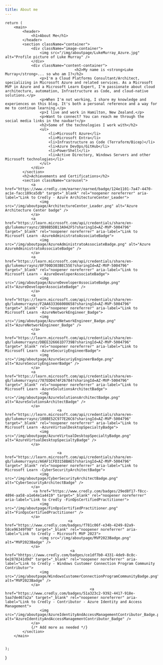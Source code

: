 ```yaml
---
title: About me
---
```



    return (
        <main>
            <header>
                <h1>About Me</h1>
            </header>
            <section className="container">
                <div className="image-container">
                    <img src="/img/aboutpage/LukeMurray_Azure.jpg" alt="Profile picture of Luke Murray" />
                </div>
                <div className="content-container">
                                    <h2>My name is <strong>Luke Murray</strong>... so who am I?</h2>
                    <p>I'm a Cloud Platforms Consultant/Architect, specializing in Microsoft Azure and related services. As a Microsoft MVP in Azure and a Microsoft Learn Expert, I'm passionate about cloud architecture, automation, Infrastructure as Code, and cloud-native solutions.</p>
                    <p>When I'm not working, I share my knowledge and experiences on this blog. It's both a personal reference and a way for me to continue learning.</p>
                    <p>I live and work in Hamilton, New Zealand.</p>
                    <p>Want to connect? You can reach me through the social media links in the navbar!</p>
                    <h2>Some of the technologies I work with</h2>
                    <ul>
                        <li>Microsoft Azure</li>
                        <li>Microsoft Entra</li>
                        <li>Infrastructure as Code (Terraform/Bicep)</li>
                        <li>Azure DevOps/GitHub</li>
                        <li>PowerShell</li>
                        <li>Active Directory, Windows Servers and other Microsoft technologies</li>
                    </ul>
                </div>
            </section>
            <h2>Achievements and Certifications</h2>
            <section className="carousel">
                <a href="https://www.credly.com/earner/earned/badge/124e1101-7a47-4470-ac1e-facc189ca5db" target="_blank" rel="noopener noreferrer" aria-label="Link to Credly - Azure ArchitectureCenter_Leader">
                    <img src="/img/aboutpage/ArchitectureCenter_Leader.png" alt="Azure Architecture Center badge" />
                </a>
                <a href="https://learn.microsoft.com/api/credentials/share/en-gb/lukemurraynz/3B98B5DB13A942F5?sharingId=AZ-MVP-5004796" target="_blank" rel="noopener noreferrer" aria-label="Link to Microsoft Learn -AzureAdministratoAssociateBadge">
                    <img  src="/img/aboutpage/AzureAdministratoAssociateBadge.png" alt="Azure AzureAdministratoAssociateBadge" />
                </a>
                <a href="https://learn.microsoft.com/api/credentials/share/en-gb/lukemurraynz/8F700D303BEC55E?sharingId=AZ-MVP-5004796" target="_blank" rel="noopener noreferrer" aria-label="Link to Microsoft Learn - AzureDeveloperAssociateBadge">
                    <img src="/img/aboutpage/AzureDeveloperAssociateBadge.png" alt="AzureDeveloperAssociateBadge" />
                </a>
                <a href="https://learn.microsoft.com/api/credentials/share/en-gb/lukemurraynz/F2AA633366008658?sharingId=AZ-MVP-5004796" target="_blank" rel="noopener noreferrer" aria-label="Link to Microsoft Learn -AzureNetworkEngineer_Badge">
                    <img  src="/img/aboutpage/AzureNetworkEngineer_Badge.png" alt="AzureNetworkEngineer_Badge" />
                </a>
                <a href="https://learn.microsoft.com/api/credentials/share/en-gb/lukemurraynz/DBEE326661D7739B?sharingId=AZ-MVP-5004796" target="_blank" rel="noopener noreferrer" aria-label="Link to Microsoft Learn -AzureSecuriyEngineerBadge">
                    <img src="/img/aboutpage/AzureSecuriyEngineerBadge.png" alt="AzureSecuriyEngineerBadge" />
                </a>
                <a href="https://learn.microsoft.com/api/credentials/share/en-gb/lukemurraynz/787EDD474F26784?sharingId=AZ-MVP-5004796" target="_blank" rel="noopener noreferrer" aria-label="Link to Microsoft Learn -AzureSolutionsArchitectBadge">
                    <img src="/img/aboutpage/AzureSolutionsArchitectBadge.png" alt="AzureSolutionsArchitectBadge" />
                </a>
                            <a href="https://learn.microsoft.com/api/credentials/share/en-gb/lukemurraynz/108BE52C977E26C6?sharingId=AZ-MVP-5004796" target="_blank" rel="noopener noreferrer" aria-label="Link to Microsoft Learn -AzureVirtualDesktopSpecialtyBadge">
                    <img src="/img/aboutpage/AzureVirtualDesktopSpecialtyBadge.png" alt="AzureVirtualDesktopSpecialtyBadge" />
                </a>
                       
                            <a href="https://learn.microsoft.com/api/credentials/share/en-gb/lukemurraynz/A6AF1CFD3158BAE5?sharingId=AZ-MVP-5004796" target="_blank" rel="noopener noreferrer" aria-label="Link to Microsoft Learn -CyberSecurityArchitectBadge">
                    <img src="/img/aboutpage/CyberSecurityArchitectBadge.png" alt="CyberSecurityArchitectBadge" />
                </a>
                 <a href="https://www.credly.com/badges/29ed8f17-f8cc-4894-aa58-a1e64e1a4419" target="_blank" rel="noopener noreferrer" aria-label="Link to Credly -FinOpsCertifiedPractitioner">
                    <img src="/img/aboutpage/FinOpsCertifiedPractitioner.png" alt="FinOpsCertifiedPractitioner" />
                </a>
                                 <a href="https://www.credly.com/badges/f781c06f-e34b-4249-82a9-58ce96349f98" target="_blank" rel="noopener noreferrer" aria-label="Link to Credly - Microsoft MVP 2023">
                    <img src="/img/aboutpage/MVP2023Badge.png" alt="MVP2023Badge" />
                </a>
                                  <a href="hhttps://www.credly.com/badges/ce1df7b0-4331-4de9-8c8c-6e2878241d9d" target="_blank" rel="noopener noreferrer" aria-label="Link to Credly - Windows Customer Connection Program Community Contributor">
                    <img src="/img/aboutpage/WindowsCustomerConnectionProgramCommunityBadge.png" alt="MVP2023Badge" />
                </a>
                                           <a href="https://www.credly.com/badges/51a323c2-9392-4417-918e-5aa7de467a2a" target="_blank" rel="noopener noreferrer" aria-label="Link to Credly - Contributor - Azure Identity and Access Management">
                    <img src="/img/aboutpage/AzureIdentityAndAccessManagementContributor_Badge.png" alt="AzureIdentityAndAccessManagementContributor_Badge" />
                </a>
                {/* Add more as needed */}
            </section>
        </main>

    
    );
}